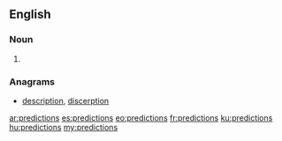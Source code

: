 ==English==

===Noun===
{{head|en|plural}}

# {{plural of|prediction|lang=en|nocat=1}}

===Anagrams===
* [[description#English|description]], [[discerption#English|discerption]]

[[ar:predictions]]
[[es:predictions]]
[[eo:predictions]]
[[fr:predictions]]
[[ku:predictions]]
[[hu:predictions]]
[[my:predictions]]
